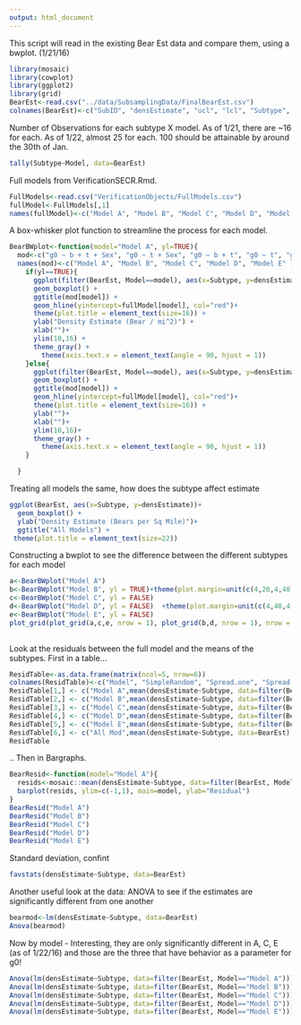 ```yaml
---
output: html_document
---
```

This script will read in the existing Bear Est data and compare them, using a bwplot. 
(1/21/16)

```r
library(mosaic)
library(cowplot)
library(ggplot2)
library(grid)
BearEst<-read.csv("../data/SubsamplingData/FinalBearEst.csv")
colnames(BearEst)<-c("SubID", "densEstimate", "ucl", "lcl", "Subtype", "Model")
```

Number of Observations for each subtype X model. As of 1/21, there are ~16 for each. 
As of 1/22, almost 25 for each. 100 should be attainable by around the 30th of Jan. 

```r
tally(Subtype~Model, data=BearEst)
```

Full models from VerificationSECR.Rmd.
```r
FullModels<-read.csv("VerificationObjects/FullModels.csv")
fullModel<-FullModels[,1]
names(fullModel)<-c("Model A", "Model B", "Model C", "Model D", "Model E")
```

A box-whisker plot function to streamline the process for each model. 

```r
BearBWplot<-function(model="Model A", yl=TRUE){
  mod<-c("g0 ~ b + t + Sex", "g0 ~ t + Sex", "g0 ~ b + t", "g0 ~ t", "g0 ~ b")
  names(mod)<-c("Model A", "Model B", "Model C", "Model D", "Model E" )
    if(yl==TRUE){
      ggplot(filter(BearEst, Model==model), aes(x=Subtype, y=densEstimate))+
      geom_boxplot() +
      ggtitle(mod[model]) +
      geom_hline(yintercept=fullModel[model], col="red")+
      theme(plot.title = element_text(size=16)) +
      ylab("Density Estimate (Bear / mi^2)") +
      xlab("")+
      ylim(10,16) +
      theme_gray() +
        theme(axis.text.x = element_text(angle = 90, hjust = 1))
    }else{
      ggplot(filter(BearEst, Model==model), aes(x=Subtype, y=densEstimate))+
      geom_boxplot() +
      ggtitle(mod[model]) +
      geom_hline(yintercept=fullModel[model], col="red")+
      theme(plot.title = element_text(size=16)) +
      ylab("")+
      xlab("")+
      ylim(10,16)+
      theme_gray() +
        theme(axis.text.x = element_text(angle = 90, hjust = 1))
    }

  }
```

Treating all models the same, how does the subtype affect estimate

```r
ggplot(BearEst, aes(x=Subtype, y=densEstimate))+
  geom_boxplot() +
  ylab("Density Estimate (Bears per Sq Mile)")+
  ggtitle("All Models") +
 theme(plot.title = element_text(size=22))
```

Constructing a bwplot to see the difference between the different subtypes for each model

```r
a<-BearBWplot("Model A")
b<-BearBWplot("Model B", yl = TRUE)+theme(plot.margin=unit(c(4,20,4,40),"mm"))
c<-BearBWplot("Model C", yl = FALSE)
d<-BearBWplot("Model D", yl = FALSE)  +theme(plot.margin=unit(c(4,40,4,20),"mm"))
e<-BearBWplot("Model E", yl = FALSE)
plot_grid(plot_grid(a,c,e, nrow = 1), plot_grid(b,d, nrow = 1), nrow = 2)
  
```

Look at the residuals between the full model and the means of the subtypes. First in a table...

```r

ResidTable<-as.data.frame(matrix(ncol=5, nrow=6))
colnames(ResidTable)<-c("Model", "SimpleRandom", "Spread.one", "Spread.two", "Stratified")
ResidTable[1,] <- c("Model A",mean(densEstimate~Subtype, data=filter(BearEst, Model=="Model A")) - fullModel["Model A"])
ResidTable[2,] <- c("Model B",mean(densEstimate~Subtype, data=filter(BearEst, Model=="Model B")) - fullModel["Model B"])
ResidTable[3,] <- c("Model C",mean(densEstimate~Subtype, data=filter(BearEst, Model=="Model C")) - fullModel["Model C"])
ResidTable[4,] <- c("Model D",mean(densEstimate~Subtype, data=filter(BearEst, Model=="Model D")) - fullModel["Model D"])
ResidTable[5,] <- c("Model E",mean(densEstimate~Subtype, data=filter(BearEst, Model=="Model E")) - fullModel["Model E"])
ResidTable[6,] <- c("All Mod",mean(densEstimate~Subtype, data=BearEst) - mean(fullModel))
ResidTable
```

.. Then in Bargraphs.
```r
BearResid<-function(model="Model A"){
  resids<-mosaic::mean(densEstimate~Subtype, data=filter(BearEst, Model==model))-fullModel[model]
  barplot(resids, ylim=c(-1,1), main=model, ylab="Residual")
}
BearResid("Model A")
BearResid("Model B")
BearResid("Model C")
BearResid("Model D")
BearResid("Model E")
```

Standard deviation, confint
```r
favstats(densEstimate~Subtype, data=BearEst)
```


Another useful look at the data: ANOVA to see if the estimates are significantly
different from one another

```r
bearmod<-lm(densEstimate~Subtype, data=BearEst)
Anova(bearmod)
```

Now by model - Interesting, they are only significantly different in A, C, E (as of
1/22/16) and those are the three that have behavior as a parameter for g0!

```r
Anova(lm(densEstimate~Subtype, data=filter(BearEst, Model=="Model A")))
Anova(lm(densEstimate~Subtype, data=filter(BearEst, Model=="Model B")))
Anova(lm(densEstimate~Subtype, data=filter(BearEst, Model=="Model C")))
Anova(lm(densEstimate~Subtype, data=filter(BearEst, Model=="Model D")))
Anova(lm(densEstimate~Subtype, data=filter(BearEst, Model=="Model E")))
```



